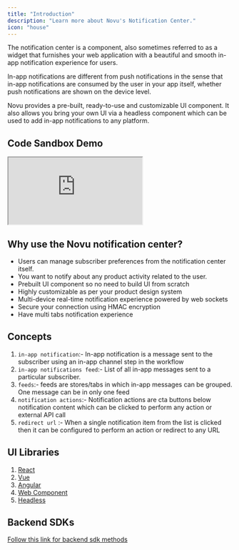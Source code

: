 ```yaml
---
title: "Introduction"
description: "Learn more about Novu's Notification Center."
icon: "house"
---
```


The notification center is a component, also sometimes referred to as a widget that furnishes your web application with a beautiful and smooth in-app notification experience for users. 

In-app notifications are different from push notifications in the sense that in-app notifications are consumed by the user in your app itself, whether push notifications are shown on the device level. 

Novu provides a pre-built, ready-to-use and customizable UI component. It also allows you bring your own UI via a headless component which can be used to add in-app notifications to any platform.


## Code Sandbox Demo

<iframe
  src="https://codesandbox.io/embed/kind-nova-xv6s9g?fontsize=14&hidenavigation=1&theme=dark"
  style={{ width: "100%", height: "600px" }}
  title="kind-nova-xv6s9g"
  allow="accelerometer; ambient-light-sensor; camera; encrypted-media; geolocation; gyroscope; hid; microphone; midi; payment; usb; vr; xr-spatial-tracking"
  sandbox="allow-forms allow-modals allow-popups allow-presentation allow-same-origin allow-scripts"
></iframe>

## Why use the Novu notification center?

- Users can manage subscriber preferences from the notification center itself.
- You want to notify about any product activity related to the user.
- Prebuilt UI component so no need to build UI from scratch
- Highly customizable as per your product design system
- Multi-device real-time notification experience powered by web sockets
- Secure your connection using HMAC encryption
- Have multi tabs notification experience

## Concepts

1. `in-app notification`:- In-app notification is a message sent to the subscriber using an in-app channel step in the workflow
2. `in-app notifications feed`:- List of all in-app messages sent to a particular subscriber.
3. `feeds`:- feeds are stores/tabs in which in-app messages can be grouped. One message can be in only one feed
4. `notification actions`:- Notification actions are cta buttons below notification content which can be clicked to perform any action or external API call
5. `redirect url` :- When a single notification item from the list is clicked then it can be configured to perform an action or redirect to any URL

## UI Libraries

1. [React](/notification-center/client/react/get-started)
2. [Vue](/notification-center/client/vue)
3. [Angular](/notification-center/client/angular)
4. [Web Component](/notification-center/client/web-component)
5. [Headless](/notification-center/client/headless/get-started)

## Backend SDKs

[Follow this link for backend sdk methods](/methods.mdx)
